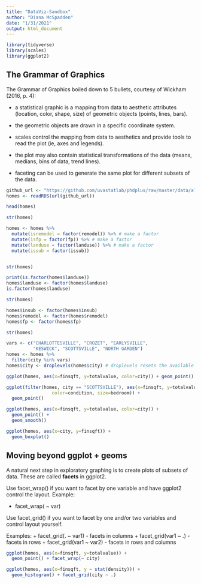 ```yaml
---
title: "DataViz-Sandbox"
author: "Diana McSpadden"
date: "1/31/2021"
output: html_document
---
```


```r
library(tidyverse)
library(scales)
library(ggplot2)

```

## The Grammar of Graphics
The Grammar of Graphics boiled down to 5 bullets, courtesy of Wickham (2016, p. 4):

* a statistical graphic is a mapping from data to aesthetic attributes (location, color, shape, size) of geometric objects (points, lines, bars).

* the geometric objects are drawn in a specific coordinate system.

* scales control the mapping from data to aesthetics and provide tools to read the plot (ie, axes and legends).

* the plot may also contain statistical transformations of the data (means, medians, bins of data, trend lines).

* faceting can be used to generate the same plot for different subsets of the data.

```r
github_url <- "https://github.com/uvastatlab/phdplus/raw/master/data/albemarle_homes.rds"
homes <- readRDS(url(github_url))
```

```r
head(homes)
```


```r
str(homes)
```

```r
homes <- homes %>% 
  mutate(isremodel = factor(remodel)) %>% # make a factor
  mutate(isfp = factor(fp)) %>% # make a factor
  mutate(landuse = factor(landuse)) %>% # make a factor
  mutate(issub = factor(issub))


str(homes)
```
```r
print(is.factor(homes$landuse))
homes$landuse <- factor(homes$landuse)
is.factor(homes$landuse)
```

```r
str(homes)
```


```r
homes$insub <- factor(homes$insub)
homes$remodel <- factor(homes$remodel)
homes$fp <- factor(homes$fp)

str(homes)
```

```r

vars <- c("CHARLOTTESVILLE", "CROZET", "EARLYSVILLE", 
          "KESWICK", "SCOTTSVILLE", "NORTH GARDEN")
homes <- homes %>% 
  filter(city %in% vars)
homes$city <- droplevels(homes$city) # droplevels resets the available factor values after subsetting a dataframe
```


```r
ggplot(homes, aes(x=finsqft, y=totalvalue, color=city)) + geom_point() 
```

```r
ggplot(filter(homes, city == "SCOTTSVILLE"), aes(x=finsqft, y=totalvalue, 
                 color=condition, size=bedroom)) + 
  geom_point()
```

```r
ggplot(homes, aes(x=finsqft, y=totalvalue, color=city)) + 
  geom_point() + 
  geom_smooth()
```


```r
ggplot(homes, aes(x=city, y=finsqft)) + 
  geom_boxplot()
```

## Moving beyond ggplot + geoms
A natural next step in exploratory graphing is to create plots of subsets of data. These are called **facets** in ggplot2.

Use facet_wrap() if you want to facet by one variable and have ggplot2 control the layout. Example:

+ facet_wrap( ~ var)

Use facet_grid() if you want to facet by one and/or two variables and control layout yourself.

Examples:
+ facet_grid(. ~ var1) - facets in columns
+ facet_grid(var1 ~ .) - facets in rows
+ facet_grid(var1 ~ var2) - facets in rows and columns

```r
ggplot(homes, aes(x=finsqft, y=totalvalue)) + 
  geom_point() + facet_wrap(~ city)
```


```r
ggplot(homes, aes(x=finsqft, y = stat(density))) +
  geom_histogram() + facet_grid(city ~ .) 
```


```r
```


```r
```





